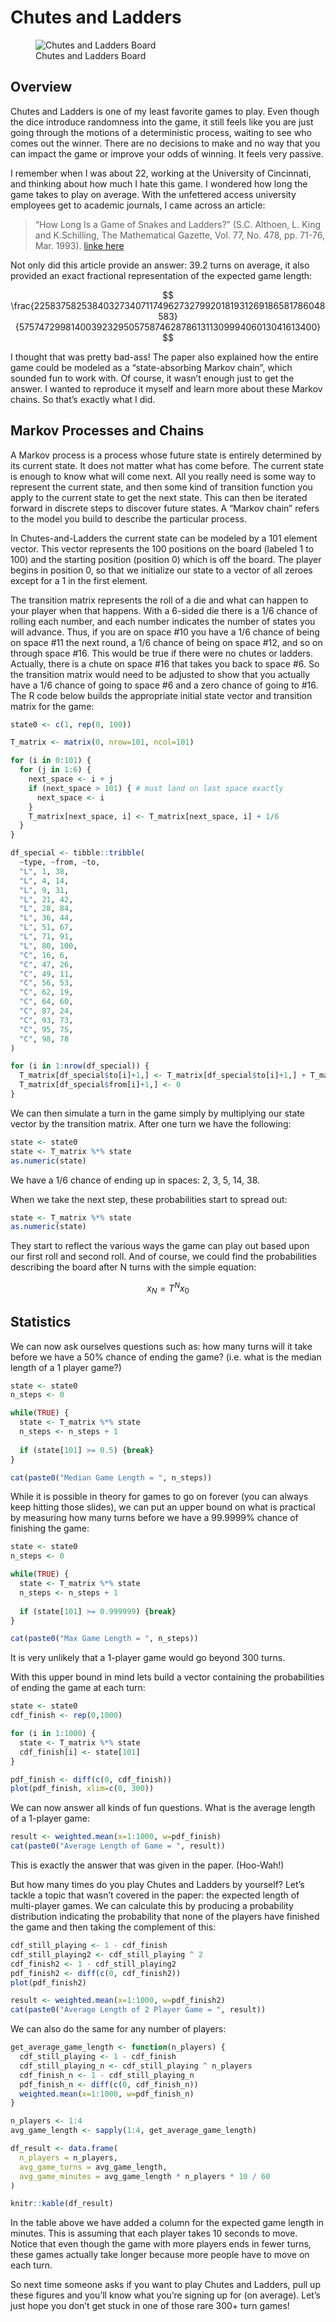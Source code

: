 # Chutes and Ladders

![Chutes and Ladders Board](../images/chutes-and-ladders.png)

## Overview

Chutes and Ladders is one of my least favorite games to play. Even though the dice introduce randomness into the game, it still feels like you are just going through the motions of a deterministic process, waiting to see who comes out the winner.  There are no decisions to make and no way that you can impact the game or improve your odds of winning.  It feels very passive.

I remember when I was about 22, working at the University of Cincinnati, and thinking about how much I hate this game.  I wondered how long the game takes to play on average.  With the unfettered access university employees get to academic journals, I came across an article:

> "How Long Is a Game of Snakes and Ladders?" (S.C. Althoen, L. King and K.Schilling, The Mathematical Gazette, Vol. 77, No. 478, pp. 71-76, Mar. 1993). [linke here](https://www.jstor.org/stable/3619261
)

Not only did this article provide an answer: 39.2 turns on average, it also provided an exact fractional representation of the expected game length:

$$
\frac{225837582538403273407117496273279920181931269186581786048583}{5757472998140039232950575874628786131130999406013041613400}
$$

I thought that was pretty bad-ass! The paper also explained how the entire game could be modeled as a "state-absorbing Markov chain", which sounded fun to work with. Of course, it wasn't enough just to get the answer.  I wanted to reproduce it myself and learn more about these Markov chains.  So that's exactly what I did.

## Markov Processes and Chains

A Markov process is a process whose future state is entirely determined by its current state.  It does not matter what has come before.  The current state is enough to know what will come next.  All you really need is some way to represent the current state, and then some kind of transition function you apply to the current state to get the next state.  This can then be iterated forward in discrete steps to discover future states.  A "Markov chain" refers to the model you build to describe the particular process.

In Chutes-and-Ladders the current state can be modeled by a 101 element vector.  This vector represents the 100 positions on the board (labeled 1 to 100) and the starting position (position 0) which is off the board.  The player begins in position 0, so that we initialize our state to a vector of all zeroes except for a 1 in the first element.

The transition matrix represents the roll of a die and what can happen to your player when that happens.  With a 6-sided die there is a 1/6 chance of rolling each number, and each number indicates the number of states you will advance.  Thus, if you are on space \#10 you have a 1/6 chance of being on space \#11 the next round, a 1/6 chance of being on space \#12, and so on through space \#16.  This would be true if there were no chutes or ladders.  Actually, there is a chute on space \#16 that takes you back to space \#6.  So the transition matrix would need to be adjusted to show that you actually have a 1/6 chance of going to space \#6 and a zero chance of going to \#16.  The R code below builds the appropriate initial state vector and transition matrix for the game:

```r
state0 <- c(1, rep(0, 100))

T_matrix <- matrix(0, nrow=101, ncol=101)

for (i in 0:101) {
  for (j in 1:6) {
    next_space <- i + j
    if (next_space > 101) { # must land on last space exactly
      next_space <- i
    }
    T_matrix[next_space, i] <- T_matrix[next_space, i] + 1/6
  }
}

df_special <- tibble::tribble(
  ~type, ~from, ~to,
  "L", 1, 38,
  "L", 4, 14,
  "L", 9, 31,
  "L", 21, 42,
  "L", 28, 84,
  "L", 36, 44,
  "L", 51, 67,
  "L", 71, 91,
  "L", 80, 100,
  "C", 16, 6,
  "C", 47, 26,
  "C", 49, 11,
  "C", 56, 53,
  "C", 62, 19,
  "C", 64, 60,
  "C", 87, 24,
  "C", 93, 73,
  "C", 95, 75,
  "C", 98, 78
)

for (i in 1:nrow(df_special)) {
  T_matrix[df_special$to[i]+1,] <- T_matrix[df_special$to[i]+1,] + T_matrix[df_special$from[i]+1,]
  T_matrix[df_special$from[i]+1,] <- 0
}
```

We can then simulate a turn in the game simply by multiplying our state vector by the transition matrix.  After one turn we have the following:

```r
state <- state0
state <- T_matrix %*% state
as.numeric(state)
```
We have a 1/6 chance of ending up in spaces: 2, 3, 5, 14, 38.

When we take the next step, these probabilities start to spread out:

```r
state <- T_matrix %*% state
as.numeric(state)
```

They start to reflect the various ways the game can play out based upon our first roll and second roll.  And of course, we could find the probabilities describing the board after N turns with the simple equation:

$$
x_N = T^N x_0
$$

## Statistics

We can now ask ourselves questions such as: how many turns will it take before we have a 50% chance of ending the game? (i.e. what is the median length of a 1 player game?)

```r
state <- state0
n_steps <- 0

while(TRUE) {
  state <- T_matrix %*% state
  n_steps <- n_steps + 1
  
  if (state[101] >= 0.5) {break}
}

cat(paste0("Median Game Length = ", n_steps))
```
While it is possible in theory for games to go on forever (you can always keep hitting those slides), we can put an upper bound on what is practical by measuring how many turns before we have a 99.9999% chance of finishing the game:

```r
state <- state0
n_steps <- 0

while(TRUE) {
  state <- T_matrix %*% state
  n_steps <- n_steps + 1
  
  if (state[101] >= 0.999999) {break}
}

cat(paste0("Max Game Length = ", n_steps))
```
It is very unlikely that a 1-player game would go beyond 300 turns.

With this upper bound in mind lets build a vector containing the probabilities of ending the game at each turn:

```r
state <- state0
cdf_finish <- rep(0,1000)

for (i in 1:1000) {
  state <- T_matrix %*% state
  cdf_finish[i] <- state[101]
}

pdf_finish <- diff(c(0, cdf_finish))
plot(pdf_finish, xlim=c(0, 300))
```

We can now answer all kinds of fun questions.  What is the average length of a 1-player game:

```r
result <- weighted.mean(x=1:1000, w=pdf_finish)
cat(paste0("Average Length of Game = ", result))
```
This is exactly the answer that was given in the paper. (Hoo-Wah!)

But how many times do you play Chutes and Ladders by yourself?  Let's tackle a topic that wasn't covered in the paper: the expected length of multi-player games. We can calculate this by producing a probability distribution indicating the probability that none of the players have finished the game and then taking the complement of this:

```r
cdf_still_playing <- 1 - cdf_finish
cdf_still_playing2 <- cdf_still_playing ^ 2
cdf_finish2 <- 1 - cdf_still_playing2
pdf_finish2 <- diff(c(0, cdf_finish2))
plot(pdf_finish2)
```
```r
result <- weighted.mean(x=1:1000, w=pdf_finish2)
cat(paste0("Average Length of 2 Player Game = ", result))
```

We can also do the same for any number of players:

```r
get_average_game_length <- function(n_players) {
  cdf_still_playing <- 1 - cdf_finish
  cdf_still_playing_n <- cdf_still_playing ^ n_players
  cdf_finish_n <- 1 - cdf_still_playing_n
  pdf_finish_n <- diff(c(0, cdf_finish_n))
  weighted.mean(x=1:1000, w=pdf_finish_n)
}

n_players <- 1:4
avg_game_length <- sapply(1:4, get_average_game_length)

df_result <- data.frame(
  n_players = n_players,
  avg_game_turns = avg_game_length,
  avg_game_minutes = avg_game_length * n_players * 10 / 60
)

knitr::kable(df_result)
```

In the table above we have added a column for the expected game length in minutes.  This is assuming that each player takes 10 seconds to move.  Notice that even though the game with more players ends in fewer turns, these games actually take longer because more people have to move on each turn.

So next time someone asks if you want to play Chutes and Ladders, pull up these figures and you'll know what you're signing up for (on average).  Let's just hope you don't get stuck in one of those rare 300+ turn games!
